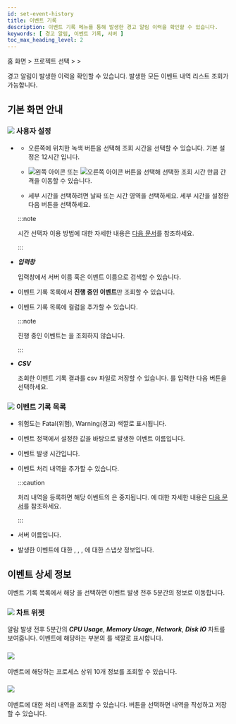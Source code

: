 ```yaml
---
id: set-event-history
title: 이벤트 기록
description: 이벤트 기록 메뉴를 통해 발생한 경고 알림 이력을 확인할 수 있습니다.
keywords: [ 경고 알림, 이벤트 기록, 서버 ]
toc_max_heading_level: 2
---
```


홈 화면 &gt; 프로젝트 선택 &gt; <Cmdname sid="side_event" className="uitext" /> &gt; <Cmdname sid="side_eventHistory" className="uitext" />

경고 알림이 발생한 이력을 확인할 수 있습니다. 발생한 모든 이벤트 내역 리스트 조회가 가능합니다. 

## 기본 화면 안내

<ImgLang img='event-history-server.png' desc='서버 이벤트 기록 sc'/>

### ![](/img/number-01.png) **사용자 설정**

* <Cmdname sid="time_selector" className="uitext" />

  * 오른쪽에 위치한 녹색 버튼을 선택해 조회 시간을 선택할 수 있습니다. 기본 설정은 12시간 입니다.

  * ![왼쪽 아이콘](/img/left-arrow.svg) 또는 ![오른쪽 아이콘](/img/right-arrow.svg) 버튼을 선택해 선택한 조회 시간 만큼 간격을 이동할 수 있습니다.

  * 세부 시간을 선택하려면 날짜 또는 시간 영역을 선택하세요. 세부 시간을 설정한 다음 <Cmdname sid="apply" className="uitext" /> 버튼을 선택하세요.
  
  :::note 

  시간 선택자 이용 방법에 대한 자세한 내용은 [다음 문서](usage-ui#timeselector)를 참조하세요.

  :::

* ***입력창***  

  입력창에서 서버 이름 혹은 이벤트 이름으로 검색할 수 있습니다.

* <Cmdname sid="exclude_resolved_alerts" className="uitext" />

  이벤트 기록 목록에서 **진행 중인 이벤트**만 조회할 수 있습니다.

* <Cmdname sid="BTN06585" className="uitext" />

  이벤트 기록 목록에 <Cmdname sid="TTL06583" className="uitext" /> 컬럼을 추가할 수 있습니다. 
  
  :::note
  
  진행 중인 이벤트는 <Cmdname sid="TTL06583" className="uitext" />을 조회하지 않습니다.

  :::

* ***CSV***

  조회한 이벤트 기록 결과를 csv 파일로 저장할 수 있습니다. <Cmdname sid="maximum_csv_lines" className="uitext" />를 입력한 다음 <Cmdname sid="download" className="uitext" /> 버튼을 선택하세요.

### ![](/img/number-02.png) **이벤트 기록 목록**

* <Cmdname sid="sms_alert_severity" className="uitext" />

  위험도는 <span class='vslow'>Fatal</span>(위험), <span class='slow'>Warning</span>(경고) 색깔로 표시됩니다.

* <Cmdname sid="event_title" className="uitext" />

  이벤트 정책에서 설정한 값을 바탕으로 발생한 이벤트 이름입니다.

* <Cmdname sid="event_time" className="uitext" />

  이벤트 발생 시간입니다.

* <Cmdname sid="sms_alert_acknowledge" className="uitext" /><ScrollToLink anchor='scrollTo-alert-acknowledge' />

  이벤트 처리 내역을 추가할 수 있습니다.

  :::caution

  처리 내역을 등록하면 해당 이벤트의 <Cmdname sid="TTL06149" className="uitext" />은 중지됩니다. <Cmdname sid="TTL06149" className="uitext" />에 대한 자세한 내용은 [다음 문서](set-receive-event#escalation)를 참조하세요.

  :::

* <Cmdname sid="server" className="uitext" />

  서버 이름입니다. 

* <Cmdname sid="sms_alert_snapshot" className="uitext" />

  발생한 이벤트에 대한 <Cmdname sid="cpu" className="uitext" />, <Cmdname sid="memory_pused" className="uitext" />, <Cmdname sid="disk" className="uitext" />, <Cmdname sid="network" className="uitext" />에 대한 스냅샷 정보입니다. 

## 이벤트 상세 정보 

이벤트 기록 목록에서 해당 <Cmdname sid="event_title" className="uitext" />을 선택하면 이벤트 발생 전후 5분간의 <Cmdname sid="detail" className="uitext" /> 정보로 이동합니다.

<ImgLang img='server-event-detail.png' desc='서버 이벤트 상세 sc'/>

### ![](/img/number-01.png) **차트 위젯**

알람 발생 전후 5분간의 ***CPU Usage***, ***Memory Usage***, ***Network***, ***Disk IO*** 차트를 보여줍니다. 이벤트에 해당하는 부분의 <Cmdname sid="sms_alert_severity" className="uitext" />를 색깔로 표시합니다.

### ![](/img/number-02.png) <Cmdname sid="sms_summary_process" className="uitext" />

이벤트에 해당하는 프로세스 상위 10개 정보를 조회할 수 있습니다. 

### ![](/img/number-03.png) <Cmdname sid="sms_alert_acknowledge_detail" className="uitext" />

이벤트에 대한 처리 내역을 조회할 수 있습니다. <Cmdname sid="sms_alert_acknowledge_add" className="uitext" /> 버튼을 선택하면 내역을 작성하고 저장할 수 있습니다.